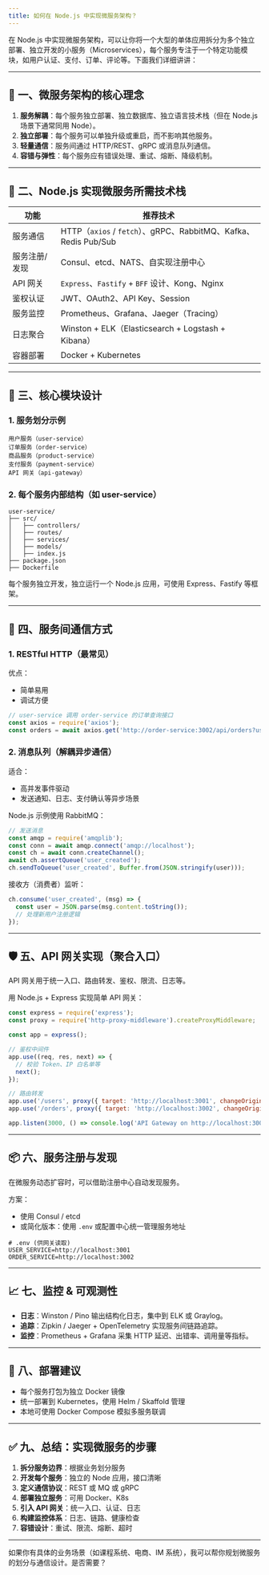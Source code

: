 ```yaml
---
title: 如何在 Node.js 中实现微服务架构？
---
```


在 Node.js 中实现微服务架构，可以让你将一个大型的单体应用拆分为多个独立部署、独立开发的小服务（Microservices），每个服务专注于一个特定功能模块，如用户认证、支付、订单、评论等。下面我们详细讲讲：

---

## 🧱 一、微服务架构的核心理念

1. **服务解耦**：每个服务独立部署、独立数据库、独立语言技术栈（但在 Node.js 场景下通常同用 Node）。
2. **独立部署**：每个服务可以单独升级或重启，而不影响其他服务。
3. **轻量通信**：服务间通过 HTTP/REST、gRPC 或消息队列通信。
4. **容错与弹性**：每个服务应有错误处理、重试、熔断、降级机制。

---

## 🧰 二、Node.js 实现微服务所需技术栈

| 功能      | 推荐技术                                                      |
| ------- | --------------------------------------------------------- |
| 服务通信    | HTTP（`axios` / `fetch`）、gRPC、RabbitMQ、Kafka、Redis Pub/Sub |
| 服务注册/发现 | Consul、etcd、NATS、自实现注册中心                                  |
| API 网关  | `Express`、`Fastify` + `BFF` 设计、Kong、Nginx                 |
| 鉴权认证    | JWT、OAuth2、API Key、Session                                |
| 服务监控    | Prometheus、Grafana、Jaeger（Tracing）                        |
| 日志聚合    | Winston + ELK（Elasticsearch + Logstash + Kibana）          |
| 容器部署    | Docker + Kubernetes                                       |

---

## 🧩 三、核心模块设计

### 1. 服务划分示例

```
用户服务（user-service）
订单服务（order-service）
商品服务（product-service）
支付服务（payment-service）
API 网关（api-gateway）
```

### 2. 每个服务内部结构（如 user-service）

```
user-service/
├── src/
│   ├── controllers/
│   ├── routes/
│   ├── services/
│   ├── models/
│   ├── index.js
├── package.json
├── Dockerfile
```

每个服务独立开发，独立运行一个 Node.js 应用，可使用 Express、Fastify 等框架。

---

## 🔗 四、服务间通信方式

### 1. RESTful HTTP（最常见）

优点：

* 简单易用
* 调试方便

```js
// user-service 调用 order-service 的订单查询接口
const axios = require('axios');
const orders = await axios.get('http://order-service:3002/api/orders?userId=123');
```

### 2. 消息队列（解耦异步通信）

适合：

* 高并发事件驱动
* 发送通知、日志、支付确认等异步场景

Node.js 示例使用 RabbitMQ：

```js
// 发送消息
const amqp = require('amqplib');
const conn = await amqp.connect('amqp://localhost');
const ch = await conn.createChannel();
await ch.assertQueue('user_created');
ch.sendToQueue('user_created', Buffer.from(JSON.stringify(user)));
```

接收方（消费者）监听：

```js
ch.consume('user_created', (msg) => {
  const user = JSON.parse(msg.content.toString());
  // 处理新用户注册逻辑
});
```

---

## 🛡️ 五、API 网关实现（聚合入口）

API 网关用于统一入口、路由转发、鉴权、限流、日志等。

用 Node.js + Express 实现简单 API 网关：

```js
const express = require('express');
const proxy = require('http-proxy-middleware').createProxyMiddleware;

const app = express();

// 鉴权中间件
app.use((req, res, next) => {
  // 校验 Token、IP 白名单等
  next();
});

// 路由转发
app.use('/users', proxy({ target: 'http://localhost:3001', changeOrigin: true }));
app.use('/orders', proxy({ target: 'http://localhost:3002', changeOrigin: true }));

app.listen(3000, () => console.log('API Gateway on http://localhost:3000'));
```

---

## 📦 六、服务注册与发现

在微服务动态扩容时，可以借助注册中心自动发现服务。

方案：

* 使用 Consul / etcd
* 或简化版本：使用 `.env` 或配置中心统一管理服务地址

```
# .env (供网关读取)
USER_SERVICE=http://localhost:3001
ORDER_SERVICE=http://localhost:3002
```

---

## 📈 七、监控 & 可观测性

* **日志**：Winston / Pino 输出结构化日志，集中到 ELK 或 Graylog。
* **追踪**：Zipkin / Jaeger + OpenTelemetry 实现服务间链路追踪。
* **监控**：Prometheus + Grafana 采集 HTTP 延迟、出错率、调用量等指标。

---

## 🐳 八、部署建议

* 每个服务打包为独立 Docker 镜像
* 统一部署到 Kubernetes，使用 Helm / Skaffold 管理
* 本地可使用 Docker Compose 模拟多服务联调

---

## ✅ 九、总结：实现微服务的步骤

1. **拆分服务边界**：根据业务划分服务
2. **开发每个服务**：独立的 Node 应用，接口清晰
3. **定义通信协议**：REST 或 MQ 或 gRPC
4. **部署独立服务**：可用 Docker、K8s
5. **引入 API 网关**：统一入口、认证、日志
6. **构建监控体系**：日志、链路、健康检查
7. **容错设计**：重试、限流、熔断、超时

---

如果你有具体的业务场景（如课程系统、电商、IM 系统），我可以帮你规划微服务的划分与通信设计。是否需要？
